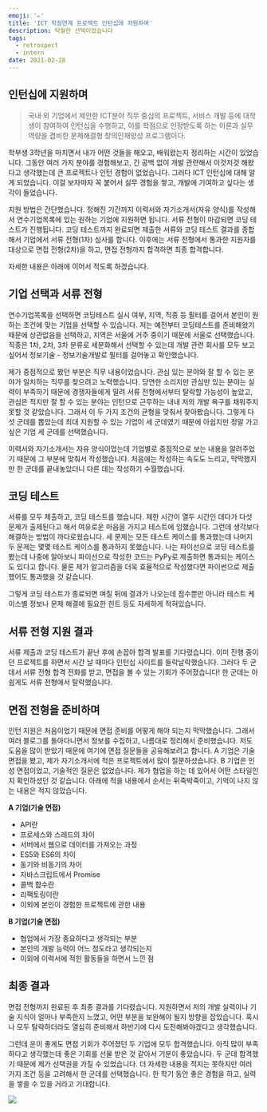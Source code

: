 ```yaml
---
emoji: '✏'
title: 'ICT 학점연계 프로젝트 인턴십에 지원하며'
description: 탁월한 선택이었습니다
tags:
  - retrospect
  - intern
date: 2021-02-28
---
```


## 인턴십에 지원하며

> 국내·외 기업에서 제안한 ICT분야 직무 중심의 프로젝트, 서비스 개발 등에 대학생이 참여하여 인턴십을 수행하고, 이를 학점으로 인정받도록 하는 이론과 실무 역량을 겸비한 문제해결형 창의인재양성 프로그램이다.

학부생 3학년을 마치면서 내가 어떤 것들을 해오고, 배워왔는지 정리하는 시간이 있었습니다. 그동안 여러 가지 분야를 경험해보고, 긴 공백 없이 개발 관련해서 이것저것 해왔다고 생각했는데 큰 프로젝트나 인턴 경험이 없었습니다. 그러다 ICT 인턴십에 대해 알게 되었습니다. 이걸 보자마자 꼭 붙어서 실무 경험을 쌓고, 개발에 기여하고 싶다는 생각이 들었습니다.

지원 방법은 간단했습니다. 정해진 기간까지 이력서와 자기소개서(자유 양식)를 작성해서 연수기업목록에 있는 원하는 기업에 지원하면 됩니다. 서류 전형이 마감되면 코딩 테스트가 진행됩니다. 코딩 테스트까지 완료되면 제출한 서류와 코딩 테스트 결과를 종합해서 기업에서 서류 전형(1차) 심사를 합니다. 이후에는 서류 전형에서 통과한 지원자를 대상으로 면접 전형(2차)을 하고, 면접 전형까지 합격하면 최종 합격합니다.

자세한 내용은 아래에 이어서 적도록 하겠습니다.

## 기업 선택과 서류 전형

연수기업목록을 선택하면 코딩테스트 실시 여부, 지역, 직종 등 필터를 걸어서 본인이 원하는 조건에 맞는 기업을 선택할 수 있습니다. 저는 예전부터 코딩테스트를 준비해왔기 때문에 상관없음을 선택하고, 지역은 서울에 거주 중이기 때문에 서울로 선택했습니다. 직종은 1차, 2차, 3차 분류로 세분화해서 선택할 수 있는데 개발 관련 회사를 모두 보고 싶어서 정보기술 - 정보기술개발로 필터를 걸어놓고 확인했습니다.

제가 중점적으로 봤던 부분은 직무 내용이었습니다. 관심 있는 분야와 잘 할 수 있는 분야가 일치하는 직무를 찾으려고 노력했습니다. 당연한 소리지만 관심만 있는 분야는 실력이 부족하기 때문에 경쟁자들에게 밀려 서류 전형에서부터 탈락할 가능성이 높았고, 관심은 적지만 잘 할 수 있는 분야는 인턴으로 근무하는 내내 저의 개발 욕구를 채워주지 못할 것 같았습니다. 그래서 이 두 가지 조건의 균형을 맞춰서 찾아봤습니다. 그렇게 다섯 군데를 뽑았는데 최대 지원할 수 있는 기업이 세 군데였기 때문에 아쉽지만 정말 가고 싶은 기업 세 군데를 선택했습니다.

이력서와 자기소개서는 자유 양식이었는데 기업별로 중점적으로 보는 내용을 알려주었기 때문에 그 부분에 맞춰서 작성했습니다. 처음에는 작성하는 속도도 느리고, 막막했지만 한 군데를 끝내놓았더니 다른 데는 작성하기 수월했습니다.

## 코딩 테스트

서류를 모두 제출하고, 코딩 테스트를 했습니다. 제한 시간이 열두 시간인 데다가 다섯 문제가 출제된다고 해서 여유로운 마음을 가지고 테스트에 임했습니다. 그런데 생각보다 해결하는 방법이 까다로웠습니다. 세 문제는 모든 테스트 케이스를 통과했는데 나머지 두 문제는 몇몇 테스트 케이스를 통과하지 못했습니다. 나는 파이선으로 코딩 테스트를 봤는데 나중에 알아보니 파이선으로 작성한 코드는 PyPy로 제출하면 통과되는 케이스도 있다고 합니다. 물론 제가 알고리즘을 더욱 효율적으로 작성했다면 파이썬으로 제출했어도 통과했을 것 같습니다.

그렇게 코딩 테스트가 종료되면 며칠 뒤에 결과가 나오는데 점수뿐만 아니라 테스트 케이스별 정보나 문제 해결에 필요한 힌트 등도 자세하게 적혀있습니다.

## 서류 전형 지원 결과

서류 제출과 코딩 테스트가 끝난 후에 손꼽아 합격 발표를 기다렸습니다. 이미 진행 중이던 프로젝트를 하면서 시간 날 때마다 인턴십 사이트를 들락날락했습니다. 그러다 두 군데서 서류 전형 합격 전화를 받고, 면접을 볼 수 있는 기회가 주어졌습니다! 한 군데는 아쉽게도 서류 전형에서 탈락했습니다.

## 면접 전형을 준비하며

인턴 지원은 처음이었기 때문에 면접 준비를 어떻게 해야 되는지 막막했습니다. 그래서 여러 블로그를 돌아다니면서 정보를 수집하고, 나름대로 정리해서 준비했습니다. 저도 도움을 많이 받았기 때문에 여기에 면접 질문들을 공유해보려고 합니다. A 기업은 기술 면접을 봤고, 제가 자기소개서에 적은 프로젝트에서 많이 질문하셨습니다. B 기업은 인성 면접이었고, 기술적인 질문은 없었습니다. 제가 협업을 하는 데 있어서 어떤 스타일인지 확인하셨던 것 같습니다. 아래에 적을 내용에서 순서는 뒤죽박죽이고, 기억이 나지 않는 내용은 적지 않았습니다.

**A 기업(기술 면접)**

- API란
- 프로세스와 스레드의 차이
- 서버에서 웹으로 데이터를 가져오는 과정
- ES5와 ES6의 차이
- 동기와 비동기의 차이
- 자바스크립트에서 Promise
- 콜백 함수란
- 리팩토링이란
- 이외에 본인이 경험한 프로젝트에 관한 내용

**B 기업(기술 면접)**

- 협업에서 가장 중요하다고 생각되는 부분
- 본인의 개발 능력이 어느 정도라고 생각되는지
- 이외에 이력서에 적힌 활동들을 하면서 느낀 점

## 최종 결과

면접 전형까지 완료된 후 최종 결과를 기다렸습니다. 지원하면서 저의 개발 실력이나 기술 지식이 얼마나 부족한지 느꼈고, 어떤 부분을 보완해야 될지 방향을 잡았습니다. 혹시나 모두 탈락하더라도 열심히 준비해서 하반기에 다시 도전해봐야겠다고 생각했습니다.

그런데 운이 좋게도 면접 기회가 주어졌던 두 기업에 모두 합격했습니다. 아직 많이 부족하다고 생각했는데 좋은 기회를 선물 받은 것 같아서 기분이 좋았습니다. 두 군데 합격했기 때문에 제가 선택권을 가질 수 있었습니다. 더 자세한 내용을 적지는 못하지만 여러 가지 조건 등을 고려해서 한 군데를 선택했습니다. 한 학기 동안 좋은 경험을 하고, 실력을 쌓을 수 있을 거라고 기대합니다.

![](0.png)
